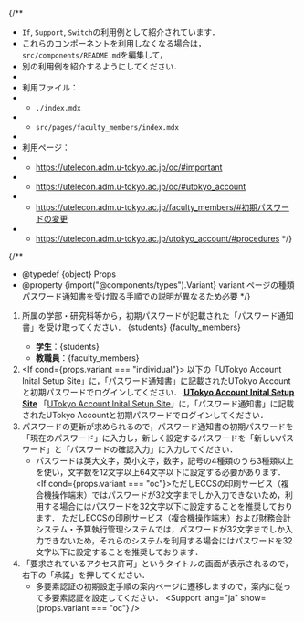 
{/**
  * `If`, `Support`, `Switch`の利用例として紹介されています．
  * これらのコンポーネントを利用しなくなる場合は，`src/components/README.md`を編集して，
  * 別の利用例を紹介するようにしてください．
  *
  * 利用ファイル：
  * - `./index.mdx`
  * - `src/pages/faculty_members/index.mdx`
  *
  * 利用ページ：
  * - https://utelecon.adm.u-tokyo.ac.jp/oc/#important
  * - https://utelecon.adm.u-tokyo.ac.jp/oc/#utokyo_account
  * - https://utelecon.adm.u-tokyo.ac.jp/faculty_members/#初期パスワードの変更
  * - https://utelecon.adm.u-tokyo.ac.jp/utokyo_account/#procedures
  */}

{/**
  * @typedef {object} Props
  * @property {import("@components/types").Variant} variant ページの種類 パスワード通知書を受け取る手順での説明が異なるため必要
  */}


1. 所属の学部・研究科等から，初期パスワードが記載された「パスワード通知書」を受け取ってください．
   <Switch variant={props.variant}>
     <Fragment slot="oc">{students}</Fragment>
     <Fragment slot="faculty_members">{faculty_members}</Fragment>
     <Fragment slot="individual">
      - **学生**：{students}
      - **教職員**：{faculty_members}
     </Fragment>
   </Switch>
2. <If cond={props.variant === "individual"}>
     以下の「UTokyo Account Inital Setup Site」に，「パスワード通知書」に記載されたUTokyo Accountと初期パスワードでログインしてください．
     <b class="box center">
       [UTokyo Account Inital Setup Site](https://login.adm.u-tokyo.ac.jp/utac-initial)
     </b>
     <Fragment slot="else">
       「[UTokyo Account Inital Setup Site](https://login.adm.u-tokyo.ac.jp/utac-initial)」に，「パスワード通知書」に記載されたUTokyo Accountと初期パスワードでログインしてください．
     </Fragment>
   </If>
3. パスワードの更新が求められるので，パスワード通知書の初期パスワードを「現在のパスワード」に入力し，新しく設定するパスワードを「新しいパスワード」と「パスワードの確認入力」に入力してください．
    - パスワードは英大文字，英小文字，数字，記号の4種類のうち3種類以上を使い，文字数を12文字以上64文字以下に設定する必要があります．
    <If cond={props.variant === "oc"}>ただしECCSの印刷サービス（複合機操作端末）ではパスワードが32文字までしか入力できないため，利用する場合にはパスワードを32文字以下に設定することを推奨しております．
    <Fragment slot="else">ただしECCSの印刷サービス（複合機操作端末）および財務会計システム・予算執行管理システムでは，パスワードが32文字までしか入力できないため，それらのシステムを利用する場合にはパスワードを32文字以下に設定することを推奨しております．</Fragment></If>
4. 「要求されているアクセス許可」というタイトルの画面が表示されるので，右下の「承諾」を押してください．
    - 多要素認証の初期設定手順の案内ページに遷移しますので，案内に従って多要素認証を設定してください．
<Support lang="ja" show={props.variant === "oc"} />
